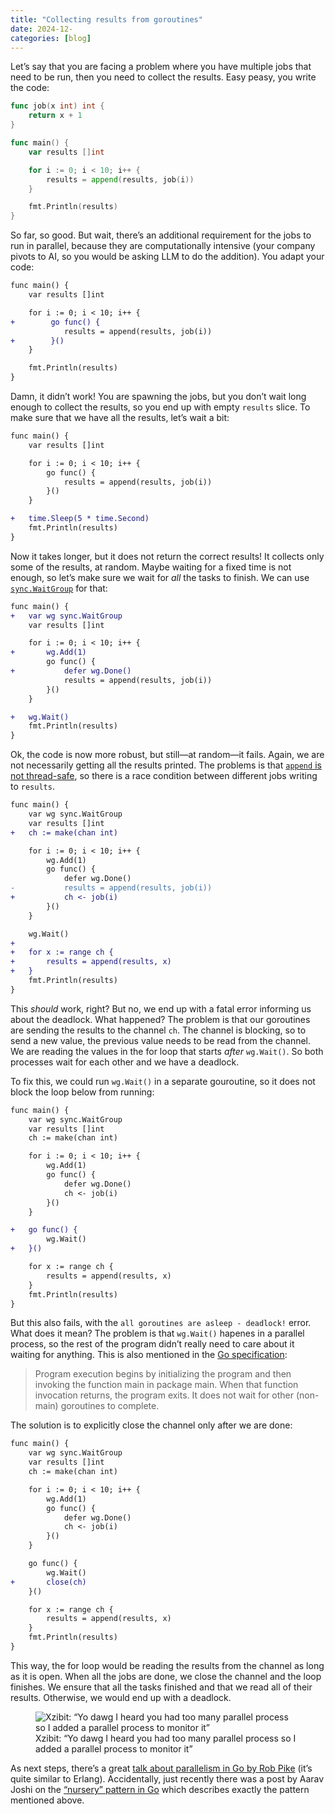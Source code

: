 ```yaml
---
title: "Collecting results from goroutines"
date: 2024-12-
categories: [blog]
---
```


Let's say that you are facing a problem where you have multiple jobs that need to be run,
then you need to collect the results. Easy peasy, you write the code:

```go
func job(x int) int {
    return x + 1
}

func main() {
    var results []int

    for i := 0; i < 10; i++ {
        results = append(results, job(i))
    }

    fmt.Println(results)
}
```

So far, so good. But wait, there's an additional requirement for the jobs to run in parallel,
because they are computationally intensive (your company pivots to AI, so you would be asking
LLM to do the addition). You adapt your code:

```diff
func main() {
    var results []int

    for i := 0; i < 10; i++ {
+        go func() {
            results = append(results, job(i))
+        }()
    }

    fmt.Println(results)
}
```

Damn, it didn't work! You are spawning the jobs, but you don't wait long enough to
collect the results, so you end up with empty `results` slice. To make sure that
we have all the results, let's wait a bit:

```diff
func main() {
	var results []int

	for i := 0; i < 10; i++ {
		go func() {
			results = append(results, job(i))
		}()
	}

+	time.Sleep(5 * time.Second)
	fmt.Println(results)
}
```

Now it takes longer, but it does not return the correct results!
It collects only some of the results, at random.
Maybe waiting for a fixed time is not enough, so let's make sure we wait
for *all* the tasks to finish. We can use [`sync.WaitGroup`] for that:

```diff
func main() {
+	var wg sync.WaitGroup
	var results []int

	for i := 0; i < 10; i++ {
+		wg.Add(1)
		go func() {
+			defer wg.Done()
			results = append(results, job(i))
		}()
	}

+	wg.Wait()
	fmt.Println(results)
}
```

Ok, the code is now more robust, but still—at random—it fails.
Again, we are not necessarily getting all the results printed.
The problems is that [`append` is not thread-safe], so there is a race condition
between different jobs writing to `results`.

```diff
func main() {
	var wg sync.WaitGroup
	var results []int
+	ch := make(chan int)

	for i := 0; i < 10; i++ {
		wg.Add(1)
		go func() {
			defer wg.Done()
-           results = append(results, job(i))
+			ch <- job(i)
		}()
	}

    wg.Wait()
+
+	for x := range ch {
+		results = append(results, x)
+	}
	fmt.Println(results)
}
```

This *should* work, right? But no, we end up with a fatal error informing
us about the deadlock. What happened? The problem is that our goroutines
are sending the results to the channel `ch`. The channel is blocking, so
to send a new value, the previous value needs to be read from the channel.
We are reading the values in the for loop that starts *after* `wg.Wait()`.
So both processes wait for each other and we have a deadlock.

To fix this, we could run `wg.Wait()` in a separate gouroutine,
so it does not block the loop below from running:

```diff
func main() {
	var wg sync.WaitGroup
	var results []int
	ch := make(chan int)

	for i := 0; i < 10; i++ {
		wg.Add(1)
		go func() {
			defer wg.Done()
			ch <- job(i)
		}()
	}

+	go func() {
		wg.Wait()
+	}()

	for x := range ch {
		results = append(results, x)
	}
	fmt.Println(results)
}
```

But this also fails, with the `all goroutines are asleep - deadlock!` error.
What does it mean? The problem is that `wg.Wait()` hapenes in a parallel
process, so the rest of the program didn't really need to care about it waiting
for anything. This is also mentioned in the [Go specification]:

> Program execution begins by initializing the program and then invoking
> the function main in package main. When that function invocation returns,
> the program exits. It does not wait for other (non-main) goroutines to complete.

The solution is to explicitly close the channel only after we are done:

```diff
func main() {
	var wg sync.WaitGroup
	var results []int
	ch := make(chan int)

	for i := 0; i < 10; i++ {
		wg.Add(1)
		go func() {
			defer wg.Done()
			ch <- job(i)
		}()
	}

	go func() {
		wg.Wait()
+		close(ch)
	}()

	for x := range ch {
		results = append(results, x)
	}
	fmt.Println(results)
}
```

This way, the for loop would be reading the results from the channel as long
as it is open. When all the jobs are done, we close the channel and the loop finishes.
We ensure that all the tasks finished and that we read all of their results. Otherwise,
we would end up with a deadlock.

![Xzibit: "Yo dawg I heard you had too many parallel process so I added a parallel process to monitor it"](../images/yo-dawg-parallel.png)

As next steps, there's a great [talk about parallelism in Go by Rob Pike] (it's quite similar to Erlang).
Accidentally, just recently there was a post by Aarav Joshi on the ["nursery" pattern in Go] which describes exactly
the pattern mentioned above.


 [`sync.WaitGroup`]: https://pkg.go.dev/sync#WaitGroup
 [`append` is not thread-safe]: https://stackoverflow.com/questions/44152988/append-not-thread-safe
 [Go specification]: https://go.dev/ref/spec#Program_execution
 [talk about parallelism in Go by Rob Pike]: https://www.youtube.com/watch?v=f6kdp27TYZs
 ["nursery" pattern in Go]: https://dev.to/aaravjoshi/mastering-gos-nursery-pattern-boost-your-concurrent-codes-efficiency-and-robustness-1ap9
